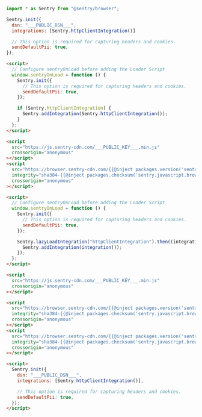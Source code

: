<SignInNote />

```javascript {tabTitle:npm}
import * as Sentry from "@sentry/browser";

Sentry.init({
  dsn: "___PUBLIC_DSN___",
  integrations: [Sentry.httpClientIntegration()]

  // This option is required for capturing headers and cookies.
  sendDefaultPii: true,
});
```

```html {tabTitle: Loader (v7)}
<script>
  // Configure sentryOnLoad before adding the Loader Script
  window.sentryOnLoad = function () {
    Sentry.init({
      // This option is required for capturing headers and cookies.
      sendDefaultPii: true,
    });

    if (Sentry.httpClientIntegration) {
      Sentry.addIntegration(Sentry.httpClientIntegration());
    }
  };
</script>

<script
  src="https://js.sentry-cdn.com/___PUBLIC_KEY___.min.js"
  crossorigin="anonymous"
></script>
<script
  src="https://browser.sentry-cdn.com/{{@inject packages.version('sentry.javascript.browser') }}/httpclient.min.js"
  integrity="sha384-{{@inject packages.checksum('sentry.javascript.browser', 'httpclient.min.js', 'sha384-base64') }}"
  crossorigin="anonymous"
></script>
```

```html {tabTitle: Loader (v8)}
<script>
  // Configure sentryOnLoad before adding the Loader Script
  window.sentryOnLoad = function () {
    Sentry.init({
      // This option is required for capturing headers and cookies.
      sendDefaultPii: true,
    });

    Sentry.lazyLoadIntegration("httpClientIntegration").then((integration) => {
      Sentry.addIntegration(integration());
    });
  };
</script>

<script
  src="https://js.sentry-cdn.com/___PUBLIC_KEY___.min.js"
  crossorigin="anonymous"
></script>
```

```html {tabTitle: CDN}
<script
  src="https://browser.sentry-cdn.com/{{@inject packages.version('sentry.javascript.browser') }}/bundle.tracing.min.js"
  integrity="sha384-{{@inject packages.checksum('sentry.javascript.browser', 'bundle.tracing.min.js', 'sha384-base64') }}"
  crossorigin="anonymous"
></script>
<script
  src="https://browser.sentry-cdn.com/{{@inject packages.version('sentry.javascript.browser') }}/httpclient.min.js"
  integrity="sha384-{{@inject packages.checksum('sentry.javascript.browser', 'httpclient.min.js', 'sha384-base64') }}"
  crossorigin="anonymous"
></script>

<script>
  Sentry.init({
    dsn: "___PUBLIC_DSN___",
    integrations: [Sentry.httpClientIntegration()],

    // This option is required for capturing headers and cookies.
    sendDefaultPii: true,
  });
</script>
```
